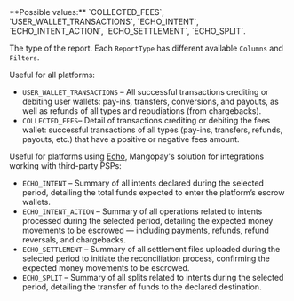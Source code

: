 <ResponseField name="ReportType" type="string" >
**Possible values:** `COLLECTED_FEES`, `USER_WALLET_TRANSACTIONS`, `ECHO_INTENT`, `ECHO_INTENT_ACTION`, `ECHO_SETTLEMENT`, `ECHO_SPLIT`.

The type of the report. Each `ReportType` has different available `Columns` and `Filters`.

Useful for all platforms:
- `USER_WALLET_TRANSACTIONS` – All successful transactions crediting or debiting user wallets: pay-ins, transfers, conversions, and payouts, as well as refunds of all types and repudiations (from chargebacks).
- `COLLECTED_FEES`– Detail of transactions crediting or debiting the fees wallet: successful transactions of all types (pay-ins, transfers, refunds, payouts, etc.) that have a positive or negative fees amount.

Useful for platforms using [Echo](/guides/echo), Mangopay's solution for integrations working with third-party PSPs:
- `ECHO_INTENT` – Summary of all intents declared during the selected period, detailing the total funds expected to enter the platform’s escrow wallets.
- `ECHO_INTENT_ACTION` – Summary of all operations related to intents processed during the selected period, detailing the expected money movements to be escrowed — including payments, refunds, refund reversals, and chargebacks.
- `ECHO_SETTLEMENT` – Summary of all settlement files uploaded during the selected period to initiate the reconciliation process, confirming the expected money movements to be escrowed.
- `ECHO_SPLIT` – Summary of all splits related to intents during the selected period, detailing the transfer of funds to the declared destination.
</ResponseField>